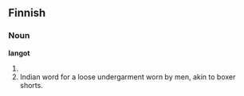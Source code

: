 ==Finnish==

===Noun===
'''langot'''

# {{plural of|lang=Finnish|[[lanko]]}}
# Indian word for a loose undergarment worn by men, akin to boxer shorts.